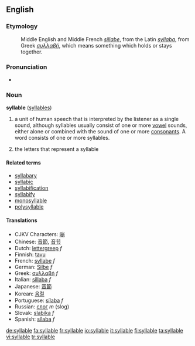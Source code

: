 ==English==

===Etymology===
:Middle English and Middle French ''[[sillabe]]'', from the Latin ''[[syllaba]]'', from Greek ''[[συλλαβή]]'', which means something which holds or stays together.

=== Pronunciation ===
*{{audio|en-uk-syllable.ogg|Audio (UK)}}

===Noun===
'''syllable''' ([[syllables]])

# {{linguistics}} a unit of human speech that is interpreted by the listener as a single sound, although syllables usually consist of one or more [[vowel]] sounds, either alone or combined with the sound of one or more [[consonant]]s. A word consists of one or more syllables.
# {{grammar}} the letters that represent a syllable

====Related terms====
*[[syllabary]]
*[[syllabic]]
*[[syllabification]]
*[[syllabify]]
*[[monosyllable]]
*[[polysyllable]]

====Translations====
*CJKV Characters: [[嘣]]
*Chinese: [[音節]], [[音节]]
*Dutch: [[lettergreep]] ''f''
*Finnish: [[tavu]]
*French: [[syllabe]] ''f''
*German: [[Silbe]] ''f''
*Greek: [[συλλαβή]] ''f''
*Italian: [[sillaba]] ''f''
*Japanese: [[音節]]
*Korean: [[음절]]
*Portuguese: [[sílaba]] ''f''
*Russian: [[слог]] ''m'' (slog)
*Slovak: [[slabika]] ''f''
*Spanish: [[sílaba]] ''f''

[[de:syllable]]
[[fa:syllable]]
[[fr:syllable]]
[[io:syllable]]
[[it:syllable]]
[[fi:syllable]]
[[ta:syllable]]
[[vi:syllable]]
[[tr:syllable]]
